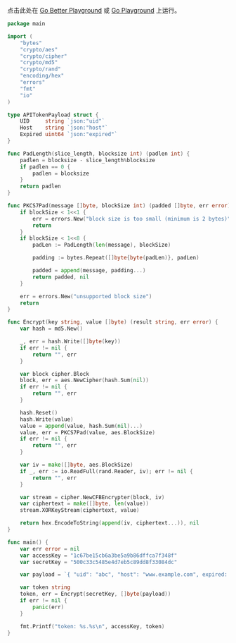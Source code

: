 点击此处在 [Go Better Playground](https://goplay.tools/snippet/8J8kAq6t16o) 或 [Go Playground](https://go.dev/play/p/8J8kAq6t16o) 上运行。

```go showLineNumbers
package main

import (
	"bytes"
	"crypto/aes"
	"crypto/cipher"
	"crypto/md5"
	"crypto/rand"
	"encoding/hex"
	"errors"
	"fmt"
	"io"
)

type APITokenPayload struct {
	UID     string `json:"uid"`
	Host    string `json:"host"`
	Expired uint64 `json:"expired"`
}

func PadLength(slice_length, blocksize int) (padlen int) {
	padlen = blocksize - slice_length%blocksize
	if padlen == 0 {
		padlen = blocksize
	}
	return padlen
}

func PKCS7Pad(message []byte, blockSize int) (padded []byte, err error) {
	if blockSize < 1<<1 {
		err = errors.New("block size is too small (minimum is 2 bytes)")
		return
	}
	if blockSize < 1<<8 {
		padLen := PadLength(len(message), blockSize)

		padding := bytes.Repeat([]byte{byte(padLen)}, padLen)

		padded = append(message, padding...)
		return padded, nil
	}

	err = errors.New("unsupported block size")
	return
}

func Encrypt(key string, value []byte) (result string, err error) {
	var hash = md5.New()

	_, err = hash.Write([]byte(key))
	if err != nil {
		return "", err
	}

	var block cipher.Block
	block, err = aes.NewCipher(hash.Sum(nil))
	if err != nil {
		return "", err
	}

	hash.Reset()
	hash.Write(value)
	value = append(value, hash.Sum(nil)...)
	value, err = PKCS7Pad(value, aes.BlockSize)
	if err != nil {
		return "", err
	}

	var iv = make([]byte, aes.BlockSize)
	if _, err := io.ReadFull(rand.Reader, iv); err != nil {
		return "", err
	}

	var stream = cipher.NewCFBEncrypter(block, iv)
	var ciphertext = make([]byte, len(value))
	stream.XORKeyStream(ciphertext, value)

	return hex.EncodeToString(append(iv, ciphertext...)), nil
}

func main() {
	var err error = nil
	var accessKey = "1c67be15cb6a3be5a9b86dffca7f348f"
	var secretKey = "500c33c5485e4d7eb5c89dd8f33084dc"

	var payload = `{ "uid": "abc", "host": "www.example.com", expired:  }`

	var token string
	token, err = Encrypt(secretKey, []byte(payload))
	if err != nil {
		panic(err)
	}

	fmt.Printf("token: %s.%s\n", accessKey, token)
}

```
